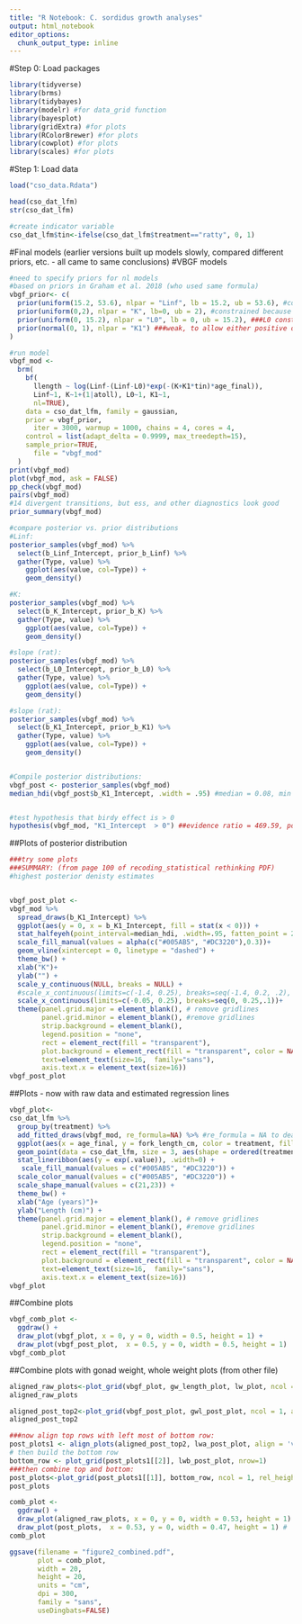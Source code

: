 ```yaml
---
title: "R Notebook: C. sordidus growth analyses"
output: html_notebook
editor_options: 
  chunk_output_type: inline
---
```


#Step 0: Load packages
```r
library(tidyverse)
library(brms)
library(tidybayes)
library(modelr) #for data_grid function
library(bayesplot)
library(gridExtra) #for plots
library(RColorBrewer) #for plots
library(cowplot) #for plots
library(scales) #for plots
```


#Step 1: Load data
```r
load("cso_data.Rdata")

head(cso_dat_lfm)
str(cso_dat_lfm)

#create indicator variable
cso_dat_lfm$tin<-ifelse(cso_dat_lfm$treatment=="ratty", 0, 1)
```


#Final models (earlier versions built up models slowly, compared different priors, etc. - all came to same conclusions)
#VBGF models
```r

#need to specify priors for nl models
#based on priors in Graham et al. 2018 (who used same formula)
vbgf_prior<- c(
  prior(uniform(15.2, 53.6), nlpar = "Linf", lb = 15.2, ub = 53.6), #constraind between minimum size and twice maximum
  prior(uniform(0,2), nlpar = "K", lb=0, ub = 2), #constrained because must be > 0, and k not > 2
  prior(uniform(0, 15.2), nlpar = "L0", lb = 0, ub = 15.2), ###L0 constrained bewettn 0 and minimum size observed
  prior(normal(0, 1), nlpar = "K1") ###weak, to allow either positive or negative (or 0) birdy effect
)

#run model
vbgf_mod <- 
  brm(
    bf(
      llength ~ log(Linf-(Linf-L0)*exp(-(K+K1*tin)*age_final)),
      Linf~1, K~1+(1|atoll), L0~1, K1~1,
      nl=TRUE),
    data = cso_dat_lfm, family = gaussian,
    prior = vbgf_prior,
      iter = 3000, warmup = 1000, chains = 4, cores = 4,
    control = list(adapt_delta = 0.9999, max_treedepth=15), 
    sample_prior=TRUE,
      file = "vbgf_mod"
  )
print(vbgf_mod) 
plot(vbgf_mod, ask = FALSE)
pp_check(vbgf_mod)
pairs(vbgf_mod)
#14 divergent transitions, but ess, and other diagnostics look good
prior_summary(vbgf_mod)

#compare posterior vs. prior distributions
#Linf:
posterior_samples(vbgf_mod) %>% 
  select(b_Linf_Intercept, prior_b_Linf) %>% 
  gather(Type, value) %>% 
    ggplot(aes(value, col=Type)) +
    geom_density()

#K:
posterior_samples(vbgf_mod) %>% 
  select(b_K_Intercept, prior_b_K) %>% 
  gather(Type, value) %>% 
    ggplot(aes(value, col=Type)) +
    geom_density()

#slope (rat):
posterior_samples(vbgf_mod) %>% 
  select(b_L0_Intercept, prior_b_L0) %>% 
  gather(Type, value) %>% 
    ggplot(aes(value, col=Type)) +
    geom_density()

#slope (rat):
posterior_samples(vbgf_mod) %>% 
  select(b_K1_Intercept, prior_b_K1) %>% 
  gather(Type, value) %>% 
    ggplot(aes(value, col=Type)) +
    geom_density()


#Compile posterior distributions:
vbgf_post <- posterior_samples(vbgf_mod)
median_hdi(vbgf_post$b_K1_Intercept, .width = .95) #median = 0.08, min = 0.21, max = 0.14


#test hypothesis that birdy effect is > 0
hypothesis(vbgf_mod, "K1_Intercept  > 0") ##evidence ratio = 469.59, posterior prob = 1

```

##Plots of posterior distribution
```r
###try some plots
###SUMMARY: (from page 100 of recoding_statistical rethinking PDF)
#highest posterior denisty estimates


vbgf_post_plot <-
vbgf_mod %>%
  spread_draws(b_K1_Intercept) %>%
  ggplot(aes(y = 0, x = b_K1_Intercept, fill = stat(x < 0))) +
  stat_halfeyeh(point_interval=median_hdi, .width=.95, fatten_point = 2, slab_alpha = 0.6) +
  scale_fill_manual(values = alpha(c("#005AB5", "#DC3220"),0.3))+
  geom_vline(xintercept = 0, linetype = "dashed") +
  theme_bw() + 
  xlab("K")+ 
  ylab("") +
  scale_y_continuous(NULL, breaks = NULL) +
  #scale_x_continuous(limits=c(-1.4, 0.25), breaks=seq(-1.4, 0.2, .2), labels = scales::number_format(accuracy = 0.1))+
  scale_x_continuous(limits=c(-0.05, 0.25), breaks=seq(0, 0.25,.1))+
  theme(panel.grid.major = element_blank(), # remove gridlines
        panel.grid.minor = element_blank(), #remove gridlines
        strip.background = element_blank(), 
        legend.position = "none",  
        rect = element_rect(fill = "transparent"),  
        plot.background = element_rect(fill = "transparent", color = NA),
        text=element_text(size=16,  family="sans"),
        axis.text.x = element_text(size=16))
vbgf_post_plot

```


##Plots - now with raw data and estimated regression lines
```r

vbgf_plot<-
cso_dat_lfm %>%
  group_by(treatment) %>%
  add_fitted_draws(vbgf_mod, re_formula=NA) %>% #re_formula = NA to deal with random effects
  ggplot(aes(x = age_final, y = fork_length_cm, color = treatment, fill = treatment,  alpha = 0.6)) +
  geom_point(data = cso_dat_lfm, size = 3, aes(shape = ordered(treatment)))+
  stat_lineribbon(aes(y = exp(.value)), .width=0) +
   scale_fill_manual(values = c("#005AB5", "#DC3220")) + 
  scale_color_manual(values = c("#005AB5", "#DC3220")) +   
  scale_shape_manual(values = c(21,23)) + 
  theme_bw() + 
  xlab("Age (years)")+
  ylab("Length (cm)") +
  theme(panel.grid.major = element_blank(), # remove gridlines
        panel.grid.minor = element_blank(), #remove gridlines
        strip.background = element_blank(), 
        legend.position = "none",  
        rect = element_rect(fill = "transparent"),  
        plot.background = element_rect(fill = "transparent", color = NA),
        text=element_text(size=16,  family="sans"),
        axis.text.x = element_text(size=16))
vbgf_plot

```

##Combine plots
```r
vbgf_comb_plot <-
  ggdraw() + 
  draw_plot(vbgf_plot, x = 0, y = 0, width = 0.5, height = 1) +
  draw_plot(vbgf_post_plot,  x = 0.5, y = 0, width = 0.5, height = 1) 
vbgf_comb_plot

```


##Combine plots with gonad weight, whole weight plots (from other file)
```r

aligned_raw_plots<-plot_grid(vbgf_plot, gw_length_plot, lw_plot, ncol = 1, align = "hv")
aligned_raw_plots

aligned_post_top2<-plot_grid(vbgf_post_plot, gwl_post_plot, ncol = 1, align = "hv")
aligned_post_top2

###now align top rows with left most of bottom row: 
post_plots1 <- align_plots(aligned_post_top2, lwa_post_plot, align = 'v', axis = 'l')
# then build the bottom row
bottom_row <- plot_grid(post_plots1[[2]], lwb_post_plot, nrow=1)
###then combine top and bottom:
post_plots<-plot_grid(post_plots1[[1]], bottom_row, ncol = 1, rel_heights=c(1,.5))
post_plots

comb_plot <-
  ggdraw() + 
  draw_plot(aligned_raw_plots, x = 0, y = 0, width = 0.53, height = 1) + # draw_plot(aligned_raw_plots, x = 0, y = 0, width = 0.55, height = 1)
  draw_plot(post_plots,  x = 0.53, y = 0, width = 0.47, height = 1) #  draw_plot(post_plots,  x = 0.55, y = 0, width = 0.45, height = 1) 
comb_plot

ggsave(filename = "figure2_combined.pdf", 
       plot = comb_plot,
       width = 20, 
       height = 20,
       units = "cm",
       dpi = 300,
       family = "sans",
       useDingbats=FALSE)

```

